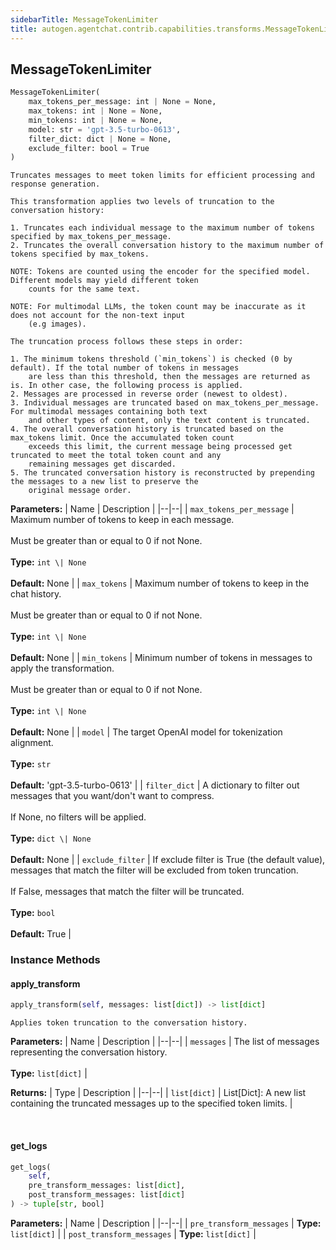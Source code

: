 ```yaml
---
sidebarTitle: MessageTokenLimiter
title: autogen.agentchat.contrib.capabilities.transforms.MessageTokenLimiter
---
```

<h2 id="autogen.agentchat.contrib.capabilities.transforms.MessageTokenLimiter" class="doc doc-heading">
    <code class="doc-symbol doc-symbol-heading doc-symbol-class"></code>
    <span class="doc doc-object-name doc-class-name">MessageTokenLimiter</span>
</h2>

```python
MessageTokenLimiter(
    max_tokens_per_message: int | None = None,
    max_tokens: int | None = None,
    min_tokens: int | None = None,
    model: str = 'gpt-3.5-turbo-0613',
    filter_dict: dict | None = None,
    exclude_filter: bool = True
)
```

    Truncates messages to meet token limits for efficient processing and response generation.
    
    This transformation applies two levels of truncation to the conversation history:
    
    1. Truncates each individual message to the maximum number of tokens specified by max_tokens_per_message.
    2. Truncates the overall conversation history to the maximum number of tokens specified by max_tokens.
    
    NOTE: Tokens are counted using the encoder for the specified model. Different models may yield different token
        counts for the same text.
    
    NOTE: For multimodal LLMs, the token count may be inaccurate as it does not account for the non-text input
        (e.g images).
    
    The truncation process follows these steps in order:
    
    1. The minimum tokens threshold (`min_tokens`) is checked (0 by default). If the total number of tokens in messages
        are less than this threshold, then the messages are returned as is. In other case, the following process is applied.
    2. Messages are processed in reverse order (newest to oldest).
    3. Individual messages are truncated based on max_tokens_per_message. For multimodal messages containing both text
        and other types of content, only the text content is truncated.
    4. The overall conversation history is truncated based on the max_tokens limit. Once the accumulated token count
        exceeds this limit, the current message being processed get truncated to meet the total token count and any
        remaining messages get discarded.
    5. The truncated conversation history is reconstructed by prepending the messages to a new list to preserve the
        original message order.

<b>Parameters:</b>
| Name | Description |
|--|--|
| `max_tokens_per_message` | Maximum number of tokens to keep in each message.<br/><br/>Must be greater than or equal to 0 if not None.<br/><br/>**Type:** `int \| None`<br/><br/>**Default:** None |
| `max_tokens` | Maximum number of tokens to keep in the chat history.<br/><br/>Must be greater than or equal to 0 if not None.<br/><br/>**Type:** `int \| None`<br/><br/>**Default:** None |
| `min_tokens` | Minimum number of tokens in messages to apply the transformation.<br/><br/>Must be greater than or equal to 0 if not None.<br/><br/>**Type:** `int \| None`<br/><br/>**Default:** None |
| `model` | The target OpenAI model for tokenization alignment.<br/><br/>**Type:** `str`<br/><br/>**Default:** 'gpt-3.5-turbo-0613' |
| `filter_dict` | A dictionary to filter out messages that you want/don't want to compress.<br/><br/>If None, no filters will be applied.<br/><br/>**Type:** `dict \| None`<br/><br/>**Default:** None |
| `exclude_filter` | If exclude filter is True (the default value), messages that match the filter will be excluded from token truncation.<br/><br/>If False, messages that match the filter will be truncated.<br/><br/>**Type:** `bool`<br/><br/>**Default:** True |

### Instance Methods

<code class="doc-symbol doc-symbol-heading doc-symbol-method"></code>
#### apply_transform

```python
apply_transform(self, messages: list[dict]) -> list[dict]
```

    Applies token truncation to the conversation history.

<b>Parameters:</b>
| Name | Description |
|--|--|
| `messages` | The list of messages representing the conversation history.<br/><br/>**Type:** `list[dict]` |

<b>Returns:</b>
| Type | Description |
|--|--|
| `list[dict]` | List[Dict]: A new list containing the truncated messages up to the specified token limits. |

<br />

<code class="doc-symbol doc-symbol-heading doc-symbol-method"></code>
#### get_logs

```python
get_logs(
    self,
    pre_transform_messages: list[dict],
    post_transform_messages: list[dict]
) -> tuple[str, bool]
```

    

<b>Parameters:</b>
| Name | Description |
|--|--|
| `pre_transform_messages` | **Type:** `list[dict]` |
| `post_transform_messages` | **Type:** `list[dict]` |

<br />